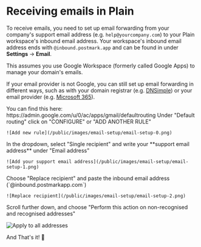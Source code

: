 

# Receiving emails in Plain

To receive emails, you need to set up email forwarding from your company's support email address (e.g. `help@yourcompany.com`)
to your Plain workspace's inbound email address. Your workspace's inbound email address ends with `@inbound.postmark.app` and
can be found in under **Settings** → **Email**.

<Callout type="info" emoji="️✋">
This assumes you use Google Workspace (formerly called Google Apps) to manage your domain's emails.

If your email provider is not Google, you can still set up email forwarding in different ways, such as with your domain registrar (e.g. [DNSimple](https://support.dnsimple.com/articles/email-forwarding/)) or your email provider (e.g. [Microsoft 365](https://learn.microsoft.com/en-us/microsoft-365/admin/email/configure-email-forwarding)).

</Callout>

<Steps>
  <Step title="Go to your Gmail routing configuration">
    You can find this here: https://admin.google.com/u/0/ac/apps/gmail/defaultrouting
  </Step>
  <Step title="Add a new rule">
    Under "Default routing" click on "CONFIGURE" or "ADD ANOTHER RULE"

    ![Add new rule](/public/images/email-setup/email-setup-0.png)
  </Step>
  <Step title="Set the recipient">
    In the dropdown, select "Single recipient" and write your **support email address** under "Email address"

    ![Add your support email address](/public/images/email-setup/email-setup-1.png)
  </Step>
  <Step title="Check the box `Change envelope recipient`">
  </Step>
  <Step title="Replace the recipient`">
    Choose "Replace recipient" and paste the inbound email address (`@inbound.postmarkapp.com`)

    ![Replace recipient](/public/images/email-setup/email-setup-2.png)
  </Step>
  <Step title="Set who the rule applies to">
  Scroll further down, and choose "Perform this action on non-recognised and recognised addresses"

  ![Apply to all addresses](/public/images/email-setup/email-setup-3.png)
  </Step>
  <Step title="Click on `Save`">
  </Step>
</Steps>
 

<Check>And That's it! 💅</Check>

